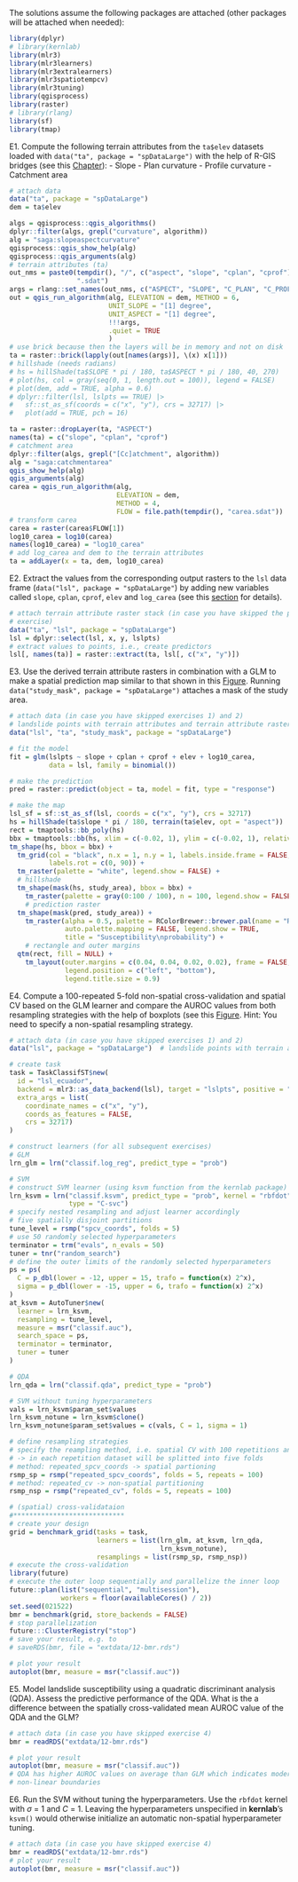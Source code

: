 The solutions assume the following packages are attached (other packages will be attached when needed):

```r
library(dplyr)
# library(kernlab)
library(mlr3)
library(mlr3learners)
library(mlr3extralearners)
library(mlr3spatiotempcv)
library(mlr3tuning)
library(qgisprocess)
library(raster)
# library(rlang)
library(sf)
library(tmap)
```

E1. Compute the following terrain attributes from the `ta$elev` datasets loaded with `data("ta", package = "spDataLarge")` with the help of R-GIS bridges (see this [Chapter](https://geocompr.robinlovelace.net/gis.html#gis)):
    - Slope
    - Plan curvature
    - Profile curvature
    - Catchment area
    
```r
# attach data
data("ta", package = "spDataLarge")
dem = ta$elev

algs = qgisprocess::qgis_algorithms()
dplyr::filter(algs, grepl("curvature", algorithm))
alg = "saga:slopeaspectcurvature"
qgisprocess::qgis_show_help(alg)
qgisprocess::qgis_arguments(alg)
# terrain attributes (ta)
out_nms = paste0(tempdir(), "/", c("aspect", "slope", "cplan", "cprof"),
                 ".sdat")
args = rlang::set_names(out_nms, c("ASPECT", "SLOPE", "C_PLAN", "C_PROF"))
out = qgis_run_algorithm(alg, ELEVATION = dem, METHOD = 6, 
                         UNIT_SLOPE = "[1] degree",
                         UNIT_ASPECT = "[1] degree",
                         !!!args,
                         .quiet = TRUE
                         )
# use brick because then the layers will be in memory and not on disk
ta = raster::brick(lapply(out[names(args)], \(x) x[1]))
# hillshade (needs radians)
# hs = hillShade(ta$SLOPE * pi / 180, ta$ASPECT * pi / 180, 40, 270)
# plot(hs, col = gray(seq(0, 1, length.out = 100)), legend = FALSE)
# plot(dem, add = TRUE, alpha = 0.6)
# dplyr::filter(lsl, lslpts == TRUE) |> 
#   sf::st_as_sf(coords = c("x", "y"), crs = 32717) |>
#   plot(add = TRUE, pch = 16)

ta = raster::dropLayer(ta, "ASPECT")
names(ta) = c("slope", "cplan", "cprof")
# catchment area
dplyr::filter(algs, grepl("[Cc]atchment", algorithm))
alg = "saga:catchmentarea"
qgis_show_help(alg)
qgis_arguments(alg)
carea = qgis_run_algorithm(alg,
                           ELEVATION = dem, 
                           METHOD = 4, 
                           FLOW = file.path(tempdir(), "carea.sdat"))
# transform carea
carea = raster(carea$FLOW[1])
log10_carea = log10(carea)
names(log10_carea) = "log10_carea"
# add log_carea and dem to the terrain attributes
ta = addLayer(x = ta, dem, log10_carea)
```

E2. Extract the values from the corresponding output rasters to the `lsl` data frame (`data("lsl", package = "spDataLarge"`) by adding new variables called `slope`, `cplan`, `cprof`, `elev` and `log_carea` (see this [section](https://geocompr.robinlovelace.net/spatial-cv.html#case-landslide) for details).

```r
# attach terrain attribute raster stack (in case you have skipped the previous
# exercise)
data("ta", "lsl", package = "spDataLarge")
lsl = dplyr::select(lsl, x, y, lslpts)
# extract values to points, i.e., create predictors
lsl[, names(ta)] = raster::extract(ta, lsl[, c("x", "y")])
```

E3. Use the derived terrain attribute rasters in combination with a GLM to make a spatial prediction map similar to that shown in this [Figure](https://geocompr.robinlovelace.net/spatial-cv.html#fig:lsl-susc).
Running `data("study_mask", package = "spDataLarge")` attaches a mask of the study area.

```r
# attach data (in case you have skipped exercises 1) and 2)
# landslide points with terrain attributes and terrain attribute raster stack
data("lsl", "ta", "study_mask", package = "spDataLarge")

# fit the model
fit = glm(lslpts ~ slope + cplan + cprof + elev + log10_carea, 
          data = lsl, family = binomial())

# make the prediction
pred = raster::predict(object = ta, model = fit, type = "response")

# make the map
lsl_sf = sf::st_as_sf(lsl, coords = c("x", "y"), crs = 32717)
hs = hillShade(ta$slope * pi / 180, terrain(ta$elev, opt = "aspect"))
rect = tmaptools::bb_poly(hs)
bbx = tmaptools::bb(hs, xlim = c(-0.02, 1), ylim = c(-0.02, 1), relative = TRUE)
tm_shape(hs, bbox = bbx) +
  tm_grid(col = "black", n.x = 1, n.y = 1, labels.inside.frame = FALSE,
          labels.rot = c(0, 90)) +
  tm_raster(palette = "white", legend.show = FALSE) +
  # hillshade
  tm_shape(mask(hs, study_area), bbox = bbx) +
	tm_raster(palette = gray(0:100 / 100), n = 100, legend.show = FALSE) +
	# prediction raster
  tm_shape(mask(pred, study_area)) +
	tm_raster(alpha = 0.5, palette = RColorBrewer::brewer.pal(name = "Reds", 6),
	          auto.palette.mapping = FALSE, legend.show = TRUE,
	          title = "Susceptibility\nprobability") +
	# rectangle and outer margins
  qtm(rect, fill = NULL) +
	tm_layout(outer.margins = c(0.04, 0.04, 0.02, 0.02), frame = FALSE,
	          legend.position = c("left", "bottom"),
	          legend.title.size = 0.9)
```

E4. Compute a 100-repeated 5-fold non-spatial cross-validation and spatial CV based on the GLM learner and compare the AUROC values from both resampling strategies with the help of boxplots (see this [Figure](https://geocompr.robinlovelace.net/spatial-cv.html#fig:boxplot-cv).
Hint: You need to specify a non-spatial resampling strategy.

```r
# attach data (in case you have skipped exercises 1) and 2)
data("lsl", package = "spDataLarge")  # landslide points with terrain attributes

# create task
task = TaskClassifST$new(
  id = "lsl_ecuador",
  backend = mlr3::as_data_backend(lsl), target = "lslpts", positive = "TRUE",
  extra_args = list(
    coordinate_names = c("x", "y"),
    coords_as_features = FALSE,
    crs = 32717)
)

# construct learners (for all subsequent exercises)
# GLM
lrn_glm = lrn("classif.log_reg", predict_type = "prob")

# SVM
# construct SVM learner (using ksvm function from the kernlab package)
lrn_ksvm = lrn("classif.ksvm", predict_type = "prob", kernel = "rbfdot",
               type = "C-svc")
# specify nested resampling and adjust learner accordingly
# five spatially disjoint partitions
tune_level = rsmp("spcv_coords", folds = 5)
# use 50 randomly selected hyperparameters
terminator = trm("evals", n_evals = 50)
tuner = tnr("random_search")
# define the outer limits of the randomly selected hyperparameters
ps = ps(
  C = p_dbl(lower = -12, upper = 15, trafo = function(x) 2^x),
  sigma = p_dbl(lower = -15, upper = 6, trafo = function(x) 2^x)
)
at_ksvm = AutoTuner$new(
  learner = lrn_ksvm,
  resampling = tune_level,
  measure = msr("classif.auc"),
  search_space = ps,
  terminator = terminator,
  tuner = tuner
)

# QDA
lrn_qda = lrn("classif.qda", predict_type = "prob")

# SVM without tuning hyperparameters
vals = lrn_ksvm$param_set$values
lrn_ksvm_notune = lrn_ksvm$clone()
lrn_ksvm_notune$param_set$values = c(vals, C = 1, sigma = 1)

# define resampling strategies
# specify the reampling method, i.e. spatial CV with 100 repetitions and 5 folds
# -> in each repetition dataset will be splitted into five folds
# method: repeated_spcv_coords -> spatial partioning
rsmp_sp = rsmp("repeated_spcv_coords", folds = 5, repeats = 100)
# method: repeated_cv -> non-spatial partitioning
rsmp_nsp = rsmp("repeated_cv", folds = 5, repeats = 100)

# (spatial) cross-validataion
#****************************
# create your design
grid = benchmark_grid(tasks = task, 
                      learners = list(lrn_glm, at_ksvm, lrn_qda, 
                                      lrn_ksvm_notune),
                      resamplings = list(rsmp_sp, rsmp_nsp))
# execute the cross-validation
library(future)
# execute the outer loop sequentially and parallelize the inner loop
future::plan(list("sequential", "multisession"), 
             workers = floor(availableCores() / 2))
set.seed(021522)
bmr = benchmark(grid, store_backends = FALSE)
# stop parallelization
future:::ClusterRegistry("stop")
# save your result, e.g. to 
# saveRDS(bmr, file = "extdata/12-bmr.rds")

# plot your result
autoplot(bmr, measure = msr("classif.auc"))
```

E5. Model landslide susceptibility using a quadratic discriminant analysis (QDA).
Assess the predictive performance of the QDA. 
What is the a difference between the spatially cross-validated mean AUROC value of the QDA and the GLM?

```r
# attach data (in case you have skipped exercise 4)
bmr = readRDS("extdata/12-bmr.rds")

# plot your result
autoplot(bmr, measure = msr("classif.auc"))
# QDA has higher AUROC values on average than GLM which indicates moderately
# non-linear boundaries
```

E6. Run the SVM without tuning the hyperparameters.
Use the `rbfdot` kernel with $\sigma$ = 1 and *C* = 1. 
Leaving the hyperparameters unspecified in **kernlab**'s `ksvm()` would otherwise initialize an automatic non-spatial hyperparameter tuning.

```r
# attach data (in case you have skipped exercise 4)
bmr = readRDS("extdata/12-bmr.rds")
# plot your result
autoplot(bmr, measure = msr("classif.auc"))
```
